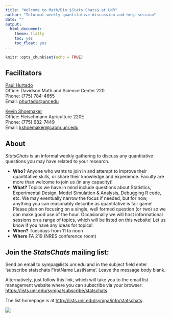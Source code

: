 ```yaml
---
title: "Welcome to Math/Bio $Stats Chats$ at UNR"
author: "Informal weekly quantitative discussion and help session"
date: ""
output:
  html_document:
    theme: flatly
    toc: yes
    toc_float: yes
---
```


```r
knitr::opts_chunk$set(echo = TRUE)
```

## Facilitators

[Paul Hurtado](http://pauljhurtado.com/)  
Office: Davidson Math and Science Center 220  
Phone: (775) 784-4655  
Email: [phurtado@unr.edu](phurtado@unr.edu)  

[Kevin Shoemaker](http://naes.unr.edu/shoemaker/)			
Office: Fleischmann Agriculture 220E					
Phone: (775) 682-7449					
Email: [kshoemaker@cabnr.unr.edu](kshoemaker@cabnr.unr.edu)			

## About

$Stats Chats$ is an informal weekly gathering to discuss any quantitative questions you may have related to your research. 

 * **Who?** Anyone who wants to join in and attempt to improve their quantitative skills, or share their knowledge and experience. Faculty are more than welcome to join us (in any capacity)!   
 * **What?** Topics we have in mind include questions about Statistics, Experimental Design, Model Simulation & Analysis, Debugging R code, etc.  We may eventually narrow the focus if needed, but for now, anything you can reasonably describe as quantitative is fair game! Please plan on focusing on a single, well formed question (or two) so we can make good use of the hour. Occasionally we will host informational sessions on a range of topics, which will be listed on this website! Let us know if you have any ideas for topics! 
 * **When?** Tuesdays from 11 to noon
 * **Where** FA 219 (NRES conference room)  
 
 
## Join the $Stats Chats$ mailing list: 
Send an email to sympa@lists.unr.edu and in the subject field enter 'subscribe statschats FirstName LastName'. Leave the message body blank.  

Alternatively, just follow this link, which will take you to the email list management website where you can subscribe via your browser: [https://lists.unr.edu/sympa/subscribe/statschats](https://lists.unr.edu/sympa/subscribe/statschats).   

The list homepage is at [http://lists.unr.edu/sympa/info/statschats](http://lists.unr.edu/sympa/info/statschats).

![](StatsCartoon1.gif)





